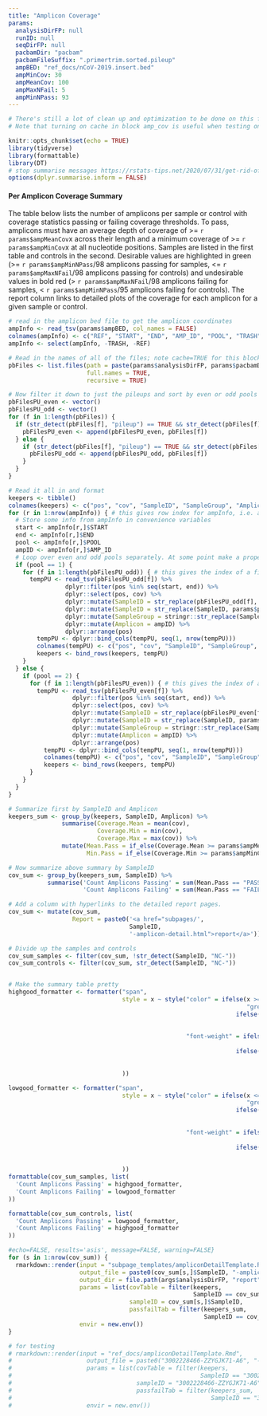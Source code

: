 ```yaml
---
title: "Amplicon Coverage"
params:
  analysisDirFP: null
  runID: null
  seqDirFP: null
  pacbamDir: "pacbam"
  pacbamFileSuffix: ".primertrim.sorted.pileup"
  ampBED: "ref_docs/nCoV-2019.insert.bed"
  ampMinCov: 30
  ampMeanCov: 100
  ampMaxNFail: 5
  ampMinNPass: 93
---
```


```r
# There's still a lot of clean up and optimization to be done on this file. Big loops need to be broken up, repeated blocks put into functions, etc. 
# Note that turning on cache in block amp_cov is useful when testing on single run, but you have to turn it off when running operationally and delete any _cache directories.
```


```r
knitr::opts_chunk$set(echo = TRUE)
library(tidyverse)
library(formattable)
library(DT)
# stop summarise messages https://rstats-tips.net/2020/07/31/get-rid-of-info-of-dplyr-when-grouping-summarise-regrouping-output-by-species-override-with-groups-argument/
options(dplyr.summarise.inform = FALSE)
```

#### Per Amplicon Coverage Summary
The table below lists the number of amplicons per sample or control with coverage statistics passing or failing coverage thresholds. To pass, amplicons must have an average depth of coverage of >= `r params$ampMeanCov`x across their length and a minimum coverage of >= `r params$ampMinCov`x at all nucleotide positions. Samples are listed in the first table and controls in the second. Desirable values are highlighted in green (>= `r params$ampMinNPass`/98 amplicons passing for samples, <= `r params$ampMaxNFail`/98 amplicons passing for controls) and undesirable values in bold red (> `r params$ampMaxNFail`/98 amplicons failing for samples, < `r params$ampMinNPass`/95 amplicons failing for controls). The report column links to detailed plots of the coverage for each amplicon for a given sample or control.

```r
# read in the amplicon bed file to get the amplicon coordinates
ampInfo <- read_tsv(params$ampBED, col_names = FALSE)
colnames(ampInfo) <- c("REF", "START", "END", "AMP_ID", "POOL", "TRASH")
ampInfo <- select(ampInfo, -TRASH, -REF)
```
```r
# Read in the names of all of the files; note cache=TRUE for this block because it takes a long time to read everything in.
pbFiles <- list.files(path = paste(params$analysisDirFP, params$pacbamDir, sep = "/"),
                      full.names = TRUE,
                      recursive = TRUE)

# Now filter it down to just the pileups and sort by even or odd pools
pbFilesPU_even <- vector()
pbFilesPU_odd <- vector()
for (f in 1:length(pbFiles)) {
  if (str_detect(pbFiles[f], "pileup") == TRUE && str_detect(pbFiles[f], "even") == TRUE) {
    pbFilesPU_even <- append(pbFilesPU_even, pbFiles[f])
  } else {
    if (str_detect(pbFiles[f], "pileup") == TRUE && str_detect(pbFiles[f], "odd") == TRUE) {
      pbFilesPU_odd <- append(pbFilesPU_odd, pbFiles[f])
    }
  }
}

# Read it all in and format
keepers <- tibble()
colnames(keepers) <- c("pos", "cov", "SampleID", "SampleGroup", "Amplicon", "UnifiedScale")
for (r in 1:nrow(ampInfo)) { # this gives row index for ampInfo, i.e. a single amplicon
  # Store some info from ampInfo in convenience variables
  start <- ampInfo[r,]$START
  end <- ampInfo[r,]$END
  pool <- ampInfo[r,]$POOL
  ampID <- ampInfo[r,]$AMP_ID
  # Loop over even and odd pools separately. At some point make a proper function instead of repeating code blocks.
  if (pool == 1) {
    for (f in 1:length(pbFilesPU_odd)) { # this gives the index of a file in the odd list
      tempPU <- read_tsv(pbFilesPU_odd[f]) %>%
                dplyr::filter(pos %in% seq(start, end)) %>%
                dplyr::select(pos, cov) %>%
                dplyr::mutate(SampleID = str_replace(pbFilesPU_odd[f], "^.*/odd/", "")) %>%
                dplyr::mutate(SampleID = str_replace(SampleID, params$pacbamFileSuffix, "")) %>%
                dplyr::mutate(SampleGroup = stringr::str_replace(SampleID, "-A(1|2|3|4|5|6|7|8)$", "")) %>%
                dplyr::mutate(Amplicon = ampID) %>%
                dplyr::arrange(pos)
        tempPU <- dplyr::bind_cols(tempPU, seq(1, nrow(tempPU)))
        colnames(tempPU) <- c("pos", "cov", "SampleID", "SampleGroup", "Amplicon", "UnifiedScale")
        keepers <- bind_rows(keepers, tempPU)
    }
  } else {
    if (pool == 2) {
      for (f in 1:length(pbFilesPU_even)) { # this gives the index of a file in the even list
        tempPU <- read_tsv(pbFilesPU_even[f]) %>%
                  dplyr::filter(pos %in% seq(start, end)) %>%
                  dplyr::select(pos, cov) %>%
                  dplyr::mutate(SampleID = str_replace(pbFilesPU_even[f], "^.*/even/", "")) %>%
                  dplyr::mutate(SampleID = str_replace(SampleID, params$pacbamFileSuffix, "")) %>%
                  dplyr::mutate(SampleGroup = stringr::str_replace(SampleID, "-A(1|2|3|4|5|6|7|8)$", "")) %>%
                  dplyr::mutate(Amplicon = ampID) %>%
                  dplyr::arrange(pos)
          tempPU <- dplyr::bind_cols(tempPU, seq(1, nrow(tempPU)))
          colnames(tempPU) <- c("pos", "cov", "SampleID", "SampleGroup", "Amplicon", "UnifiedScale")
          keepers <- bind_rows(keepers, tempPU)
      }
    }
  }
}
```

```r
# Summarize first by SampleID and Amplicon
keepers_sum <- group_by(keepers, SampleID, Amplicon) %>%
               summarise(Coverage.Mean = mean(cov),
                         Coverage.Min = min(cov),
                         Coverage.Max = max(cov)) %>%
               mutate(Mean.Pass = if_else(Coverage.Mean >= params$ampMeanCov, "PASS", "FAIL"),
                      Min.Pass = if_else(Coverage.Min >= params$ampMinCov, "PASS", "FAIL"))

# Now summarize above summary by SampleID
cov_sum <- group_by(keepers_sum, SampleID) %>%
           summarise('Count Amplicons Passing' = sum(Mean.Pass == "PASS" & Min.Pass == "PASS"),
                     'Count Amplicons Failing' = sum(Mean.Pass == "FAIL" | Min.Pass == "FAIL"))

# Add a column with hyperlinks to the detailed report pages.
cov_sum <- mutate(cov_sum, 
                  Report = paste0('<a href="subpages/', 
                                  SampleID, 
                                  '-amplicon-detail.html">report</a>'))

# Divide up the samples and controls
cov_sum_samples <- filter(cov_sum, !str_detect(SampleID, "NC-"))
cov_sum_controls <- filter(cov_sum, str_detect(SampleID, "NC-"))


# Make the summary table pretty
highgood_formatter <- formatter("span", 
                                style = x ~ style("color" = ifelse(x >= params$ampMinNPass, 
                                                                   "green",
                                                                ifelse(x < params$ampMinNPass, 
                                                                       "red", 
                                                                       "gray")),
                                                  "font-weight" = ifelse(x >= params$ampMinNPass, 
                                                                         "plain",
                                                                ifelse(x < params$ampMinNPass, 
                                                                       "bold", 
                                                                       "italic"))
                                ))

lowgood_formatter <- formatter("span", 
                                style = x ~ style("color" = ifelse(x <= params$ampMaxNFail, 
                                                                   "green",
                                                                ifelse(x > params$ampMaxNFail, 
                                                                       "red", 
                                                                       "gray")),
                                                  "font-weight" = ifelse(x <= params$ampMaxNFail, 
                                                                         "plain",
                                                                ifelse(x > params$ampMaxNFail, 
                                                                       "bold", 
                                                                       "italic"))
                                ))
formattable(cov_sum_samples, list(
  'Count Amplicons Passing' = highgood_formatter,
  'Count Amplicons Failing' = lowgood_formatter
))

formattable(cov_sum_controls, list(
  'Count Amplicons Passing' = lowgood_formatter,
  'Count Amplicons Failing' = highgood_formatter
))
```

```r
#echo=FALSE, results='asis', message=FALSE, warning=FALSE}
for (s in 1:nrow(cov_sum)) {
  rmarkdown::render(input = "subpage_templates/ampliconDetailTemplate.Rmd", 
                    output_file = paste0(cov_sum[s,]$SampleID, "-amplicon-detail.html"), 
                    output_dir = file.path(args$analysisDirFP, "report", "subpages"),
                    params = list(covTable = filter(keepers, 
                                                    SampleID == cov_sum[s,]$SampleID),
                                  sampleID = cov_sum[s,]$SampleID,
                                  passfailTab = filter(keepers_sum, 
                                                       SampleID == cov_sum[s,]$SampleID)),
                    envir = new.env())
}

# for testing
# rmarkdown::render(input = "ref_docs/ampliconDetailTemplate.Rmd", 
#                     output_file = paste0("3002228466-ZZYGJK71-A6", "-amplicon-detail.html"), 
#                     params = list(covTable = filter(keepers, 
#                                                     SampleID == "3002228466-ZZYGJK71-A6"),
#                                   sampleID = "3002228466-ZZYGJK71-A6",
#                                   passfailTab = filter(keepers_sum, 
#                                                        SampleID == "3002228466-ZZYGJK71-A6")),
#                     envir = new.env())

```
